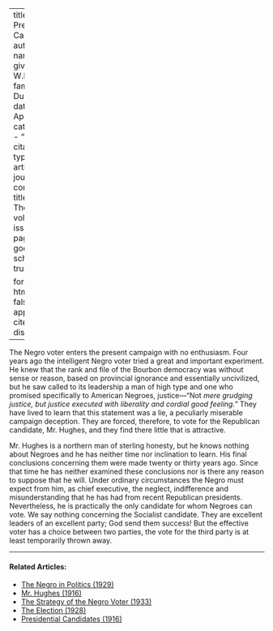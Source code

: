 
---
title: 'The Presidential Campaign'
author:
  - name:
      given: W.E.B.
      family: Du Bois
date: Apr. 1916
categories: 
  - ""
citation: 
  type: article-journal
  container-title: The Crisis
  volume: 12
  issue: 6
  page: 268
google-scholar: true

format:
  html:
    toc: false
    appendix-cite-as: display
---



The Negro voter enters the present campaign with no
enthusiasm. Four years ago the intelligent Negro voter tried a great and
important experiment. He knew that the rank and file of the Bourbon
democracy was without sense or reason, based on provincial ignorance and
essentially uncivilized, but he saw called to its leadership a man of
high type and one who promised specifically to American Negroes,
justice---"Not *mere grudging justice, but justice executed with liberality and cordial good feeling."* They have lived to learn that
this statement was a lie, a peculiarly miserable campaign deception.
They are forced, therefore, to vote for the Republican candidate, Mr.
Hughes, and they find there little that is attractive.

Mr. Hughes is a northern man of sterling honesty, but he knows nothing
about Negroes and he has neither time nor inclination to learn. His
final conclusions concerning them were made twenty or thirty years ago.
Since that time he has neither examined these conclusions nor is there
any reason to suppose that he will. Under ordinary circumstances the
Negro must expect from him, as chief executive, the neglect,
indifference and misunderstanding that he has had from recent Republican
presidents. Nevertheless, he is practically the only candidate for whom
Negroes can vote. We say nothing concerning the Socialist candidate.
They are excellent leaders of an excellent party; God send them success!
But the effective voter has a choice between two parties, the vote for
the third party is at least temporarily thrown away.

<!-- Similar articles start here -->
<div  class="clear-wrap"></div>
<hr>
#### Related Articles:

* [The Negro in Politics (1929)](/Volumes/36/11/negro_in_politics.html)
* [Mr. Hughes (1916)](/Volumes/13/01/mr_hughes.html)
* [The Strategy of the Negro Voter (1933)](/Volumes/40/06/strategy_of_the_negro_voter.html)
* [The Election (1928)](/Volumes/35/12/election.html)
* [Presidential Candidates (1916)](/Volumes/13/01/presidential_candidates.html)

<!-- Similar articles end here -->